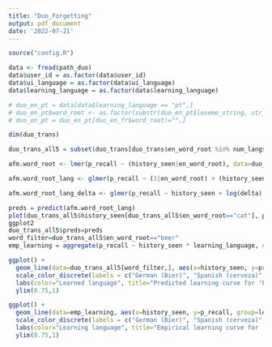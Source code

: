 ```yaml
---
title: "Duo_Forgetting"
output: pdf_document
date: '2022-07-21'
---
```


```r
source("config.R")

data <- fread(path_duo)
data$user_id = as.factor(data$user_id)
data$ui_language = as.factor(data$ui_language)
data$learning_language = as.factor(data$learning_language)
```

```r
# duo_en_pt = data[data$learning_language == "pt",]
# duo_en_pt$word_root <- as.factor(substr(duo_en_pt$lexeme_string, str_locate(duo_en_pt$lexeme_string, '/')[,1]+1, str_locate(duo_en_pt$lexeme_string, '<')[,1]-1))
# duo_en_pt = duo_en_pt[duo_en_fr$word_root!="",]
```

```r
dim(duo_trans)
```


```r
duo_trans_all5 = subset(duo_trans[duo_trans$en_word_root %in% num_langs[num_langs$`n_distinct(learning_language)`==5,]$en_word_root])

afm.word_root <- lmer(p_recall ~ (history_seen|en_word_root), data=duo_trans_all5)

afm.word_root_lang <- glmer(p_recall ~ (1|en_word_root) + (history_seen|learning_language), data=duo_trans_all5)

afm.word_root_lang_delta <- glmer(p_recall ~ history_seen + log(delta) + (history_seen + log(delta) |en_word_root) + (history_seen|learning_language), data=duo_trans_all5)
```

```r
preds = predict(afm.word_root_lang)
plot(duo_trans_all5$history_seen[duo_trans_all5$en_word_root=="cat"], preds[duo_trans_all5$en_word_root=="cat"],col=duo_trans_all5$learning_language[duo_trans_all5$en_word_root=="cat"])
ggplot2 
duo_trans_all5$preds=preds
word_filter=duo_trans_all5$en_word_root=="beer"
emp_learning = aggregate(p_recall ~ history_seen * learning_language, data = duo_trans_all5[word_filter], mean)

ggplot() +
  geom_line(data=duo_trans_all5[word_filter,], aes(x=history_seen, y=preds, group=learning_language, color=learning_language)) +
  scale_color_discrete(labels = c("German (Bier)", "Spanish (cerveza)", "French (bière)", "Italian (birra)", "Portuguese (cerveja)")) +
  labs(color="Learned language", title="Predicted learning curve for 'Beer'", y="predicted recall", x="opportunities")+theme_classic() +
  ylim(0.75,1)

ggplot() +
  geom_line(data=emp_learning, aes(x=history_seen, y=p_recall, group=learning_language, color=learning_language)) +
  scale_color_discrete(labels = c("German (Bier)", "Spanish (cerveza)", "French (bière)", "Italian (birra)", "Portuguese (cerveja)")) +
  labs(color="Learning language", title="Empirical learning curve for 'Beer'", y="predicted recall", x="opportunities")+theme_classic() +
  ylim(0.75,1)

```

